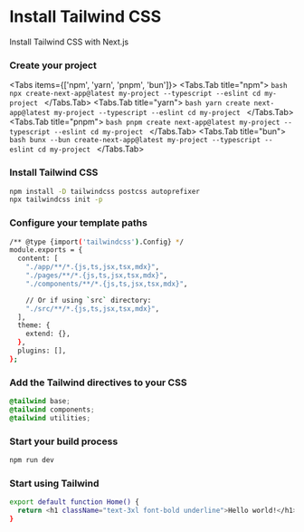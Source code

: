 

# Install Tailwind CSS


<p className="opacity-80 text-lg">Install Tailwind CSS with Next.js</p>

<Steps>
  
### Create your project

<Tabs items={['npm', 'yarn', 'pnpm', 'bun']}>
  <Tabs.Tab title="npm">
    ```bash
npx create-next-app@latest my-project --typescript --eslint
cd my-project
    ```
  </Tabs.Tab>
  <Tabs.Tab title="yarn">
    ```bash
yarn create next-app@latest my-project --typescript --eslint
cd my-project
    ```
  </Tabs.Tab>
  <Tabs.Tab title="pnpm">
    ```bash
pnpm create next-app@latest my-project --typescript --eslint
cd my-project
    ```
  </Tabs.Tab>
  <Tabs.Tab title="bun">
    ```bash
bunx --bun create-next-app@latest my-project --typescript --eslint
cd my-project
    ```
  </Tabs.Tab>
</Tabs>

### Install Tailwind CSS

```bash
npm install -D tailwindcss postcss autoprefixer
npx tailwindcss init -p
```

### Configure your template paths

```bash {3-10}
/** @type {import('tailwindcss').Config} */
module.exports = {
  content: [
    "./app/**/*.{js,ts,jsx,tsx,mdx}",
    "./pages/**/*.{js,ts,jsx,tsx,mdx}",
    "./components/**/*.{js,ts,jsx,tsx,mdx}",

    // Or if using `src` directory:
    "./src/**/*.{js,ts,jsx,tsx,mdx}",
  ],
  theme: {
    extend: {},
  },
  plugins: [],
};
```

### Add the Tailwind directives to your CSS

```css filename="global.css"
@tailwind base;
@tailwind components;
@tailwind utilities;
```

### Start your build process

```bash
npm run dev
```

### Start using Tailwind

```bash {2}
export default function Home() {
  return <h1 className="text-3xl font-bold underline">Hello world!</h1>;
}
```

</Steps>
